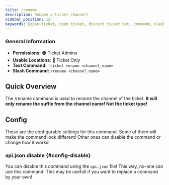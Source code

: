 ```yaml
---
title: /rename
description: Rename a ticket channel!
sidebar_position: 12
keywords: [open-ticket, open ticket, discord ticket bot, command, slash command, rename]
---
```

<head>
    <link rel="apple-touch-icon" href="/img/logo_vertical.png"/>
</head>

### General Information
- **Permissions:** 🟠 Ticket Admins
- **Usable Locations:** 🔴 Ticket Only
- **Text Command:** `!ticket rename <channel_name>`
- **Slash Command:** `/rename <channel_name>`

## Quick Overview
The /rename command is used to rename the channel of the ticket.
**It will only rename the suffix from the channel name! Not the ticket type!**

<GoodImage src="/img/docs-v3/commands/rename.png" alt="Image of /rename command" size="50%"></GoodImage>

## Config
These are the <InlineLink url="docs/config/general" isdoc="true">configurable settings</InlineLink> for this command.
Some of them will make the command look different!
Other ones can disable the command or change how it works!

### <InlineLink url="docs/config/api" isdoc="true"><LabelText color="red">api.json</LabelText></InlineLink> disable \{#config-disable}
You can disable this command using the `api.json` file! This way, no-one can use this command!
This may be usefull if you want to replace a command by your own!